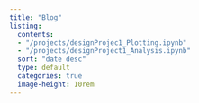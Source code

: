 ```yaml
---
title: "Blog"
listing:
  contents:
  - "/projects/designProjec1_Plotting.ipynb"
  - "/projects/designProject1_Analysis.ipynb"
  sort: "date desc"
  type: default
  categories: true
  image-height: 10rem
---
```

